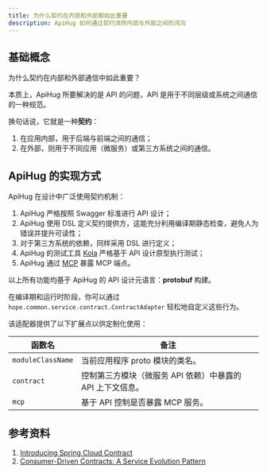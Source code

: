 ```yaml
---
title: 为什么契约在内部和外部都如此重要
description: ApiHug 如何通过契约消除内部与外部之间的鸿沟
---
```




## 基础概念

<TipInfo>
  为什么契约在内部和外部通信中如此重要？
</TipInfo>

本质上，ApiHug 所要解决的是 API 的问题，API 是用于不同层级或系统之间通信的一种规范。

换句话说，它就是一种**契约**：

1. 在应用内部，用于后端与前端之间的通信；
2. 在外部，则用于不同应用（微服务）或第三方系统之间的通信。


## ApiHug 的实现方式

ApiHug 在设计中广泛使用契约机制：

1. ApiHug 严格按照 Swagger 标准进行 API 设计；
2. ApiHug 使用 DSL 定义契约提供方，这能充分利用编译期静态检查，避免人为错误并提升可读性；
3. 对于第三方系统的依赖，同样采用 DSL 进行定义；
4. ApiHug 的测试工具 [Kola](/zhCN-docs/kola) 严格基于 API 设计原型执行测试；
5. ApiHug 通过 [MCP](/zhCN-docs/mcp/001_start) 暴露 MCP 端点。

以上所有功能均基于 ApiHug 的 API 设计元语言：**protobuf** 构建。

在编译期和运行时阶段，你可以通过 `hope.common.service.contract.ContractAdapter` 轻松地自定义这些行为。

该适配器提供了以下扩展点以供定制化使用：

| 函数名               | 备注                                 |
|-------------------|------------------------------------|
| `moduleClassName` | 当前应用程序 proto 模块的类名。                |
| `contract`        | 控制第三方模块（微服务 API 依赖）中暴露的 API 上下文信息。 |
| `mcp`             | 基于 API 控制是否暴露 MCP 服务。              |



## 参考资料

1. [Introducing Spring Cloud Contract](https://docs.spring.io/spring-cloud-contract/reference/getting-started/introducing-spring-cloud-contract.html)
2. [Consumer-Driven Contracts: A Service Evolution Pattern](https://martinfowler.com/articles/consumerDrivenContracts.html)
